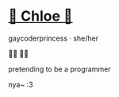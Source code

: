 # [💖 Chloe 💖](#contact)

gaycoderprincess · she/her

🏳️‍🌈 🏳️‍⚧️

pretending to be a programmer

nya~ :3